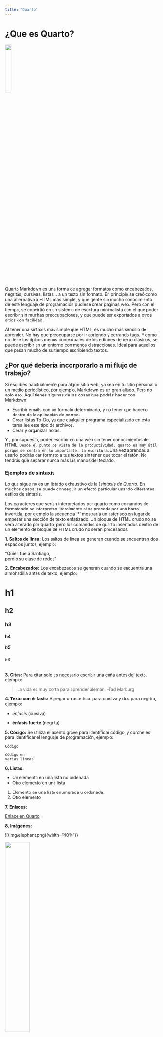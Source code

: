 ```yaml
---
title: "Quarto"
---
```


# ¿Que es Quarto?

![](img/quarto.svg){width="20%"}

Quarto Markdown es una forma de agregar formatos como encabezados, negritas, cursivas, listas… a un texto sin formato. En principio se creó como una alternativa a HTML más simple, y que gente sin mucho conocimiento de este lenguaje de programación pudiese crear páginas web. Pero con el tiempo, se convirtió en un sistema de escritura minimalista con el que poder escribir sin muchas preocupaciones, y que puede ser exportados a otros sitios con facilidad.

Al tener una sintaxis más simple que HTML, es mucho más sencillo de aprender. No hay que preocuparse por ir abriendo y cerrando tags. Y como no tiene los típicos menús contextuales de los editores de texto clásicos, se puede escribir en un entorno con menos distracciones. Ideal para aquellos que pasan mucho de su tiempo escribiendo textos.

## ¿Por qué debería incorporarlo a mi flujo de trabajo?

Si escribes habitualmente para algún sitio web, ya sea en tu sitio personal o un medio periodístico, por ejemplo, Markdown es un gran aliado. Pero no solo eso. Aquí tienes algunas de las cosas que podrás hacer con Markdown:

- Escribir emails con un formato determinado, y no tener que hacerlo dentro de la aplicación de correo.
- Crear listas To-Do, ya que cualquier programa especializado en esta tarea lee este tipo de archivos.
- Crear y organizar notas.

Y , por supuesto, poder escribir en una web sin tener conocimientos de HTML. `Desde el punto de vista de la productividad, quarto es muy útil porque se centra en lo importante: la escritura.`Una vez aprendas a usarlo, podrás dar formato a tus textos sin tener que tocar el ratón. No tendrás que separar nunca más las manos del teclado.

### Ejemplos de sintaxis

Lo que sigue no es un listado exhaustivo de la ]*sintaxis de Quarto.* En muchos casos, se puede conseguir un efecto particular usando diferentes estilos de sintaxis.

Los caracteres que serían interpretados por quarto como comandos de formateado se interpretan literalmente si se precede por una barra invertida; por ejemplo la secuencia '\*' mostraría un asterisco en lugar de empezar una sección de texto enfatizado. Un bloque de HTML crudo no se verá alterado por quarto, pero los comandos de quarto insertados dentro de un elemento de bloque de HTML crudo no serán procesados.

**1. Saltos de línea:** Los saltos de línea se generan cuando se encuentran dos espacios juntos, ejemplo:

"Quien fue a Santiago,  
perdió su clase de redes"

**2. Encabezados:** Los encabezados se generan cuando se encuentra una almohadilla antes de texto, ejemplo:

# h1
## h2
### h3
#### h4
##### h5
###### h6

**3. Citas:** Para citar solo es necesario escribir una cuña antes del texto, ejemplo:

> La vida es muy corta para aprender alemán. -Tad Marburg

**4. Texto con énfasis:** Agregar un asterisco para cursiva y dos para negrita, ejemplo:

- *énfasis* (cursiva)

- **énfasis fuerte** (negrita)

**5. Código:** Se utiliza el acento grave para identificar código, y corchetes para identificar el lenguaje de programación, ejemplo:

`Código`
``` [language]
Código en 
varias líneas
```
**6. Listas:**

* Un elemento en una lista no ordenada
* Otro elemento en una lista

1. Elemento en una lista enumerada u ordenada.
2. Otro elemento

**7. Enlaces:**

[Enlace en Quarto]([URL "Título del enlace](https://quarto.org/docs/reference/projects/websites.html)")

**8. Imágenes:**

![(img/elephant.png){width="40%"}}

![](img/elephant.png){width="40%"}